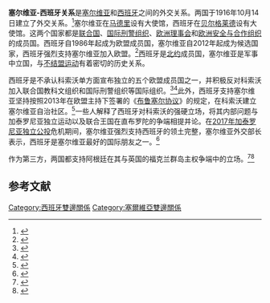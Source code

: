 {{Short description|1=塞尔维亚共和国与西班牙王国的外交关系}}
{{Bilateral|塞爾維亞－西班牙|Serbia|Spain}}
'''塞尔维亚-西班牙关系'''是[[塞尔维亚|塞尔维亚]]和[[西班牙|西班牙]]之间的外交关系。两国于1916年10月14日建立了外交关系。<ref name="Bilateralni-odnosi-Španija">{{Cite news |url=http://www.mfa.gov.rs/sr/index.php/spoljna-politika/bilateralni-odnosi/117-bilateralni-odnosi/11563-spanija?lang=lat |title=Bilateralni odnosi-Španija |access-date=1 June 2018 |publisher=[[塞尔维亚共和国外交部|塞尔维亚共和国外交部]] |archive-date=2015-02-04 |archive-url=https://web.archive.org/web/20150204130641/http://www.mfa.gov.rs/sr/index.php/spoljna-politika/bilateralni-odnosi/117-bilateralni-odnosi/11563-spanija?lang=lat |dead-url=yes }}</ref>塞尔维亚在[[马德里|马德里]]设有大使馆，西班牙在[[贝尔格莱德|贝尔格莱德]]设有大使馆。这两个国家都是[[联合国|联合国]]、[[国际刑警组织|国际刑警组织]]、[[欧洲理事会|欧洲理事会]]和[[欧洲安全与合作组织|欧洲安全与合作组织]]的成员国。西班牙自1986年起成为欧盟成员国，塞尔维亚自2012年起成为候选国家，西班牙强烈支持塞尔维亚加入欧盟。<ref name="EuropeanWB">{{Cite news |url=http://europeanwesternbalkans.rs/dacic-spanija-najcvrsce-podrzava-srbiju-u-eu/ |title=Dačić: Španija najčvršće podržava Srbiju u EU |date=2 November 2011 |access-date=1 June 2018 |publisher=EWB |archive-date=2019-05-24 |archive-url=https://web.archive.org/web/20190524230515/https://europeanwesternbalkans.rs/dacic-spanija-najcvrsce-podrzava-srbiju-u-eu/ |dead-url=no }}</ref>西班牙是[[北约|北约]]成员国，塞尔维亚是军事中立国，与[[不结盟运动|不结盟运动]]有着密切的历史关系。

西班牙是不承认科索沃单方面宣布独立的五个欧盟成员国之一，并积极反对科索沃加入联合国教科文组织和国际刑警组织等国际组织。<ref name="RSE-5-EU-Kosovo">{{Cite news |url=https://www.slobodnaevropa.org/a/kosovo_koci_nepriznavanje_pet_clanica_eu/24379515.html |title=Nepriznavanje pet članica EU koči Kosovo |last=Zejneli Loxha |first=Amra |date=2 November 2011 |access-date=1 June 2018 |publisher=[[自由欧洲电台／自由电台|自由欧洲电台／自由电台]] |archive-date=2020-11-29 |archive-url=https://web.archive.org/web/20201129024052/https://www.slobodnaevropa.org/a/kosovo_koci_nepriznavanje_pet_clanica_eu/24379515.html |dead-url=no }}</ref><ref name="La Oficina de Información Diplomática">{{Cite news |url=http://www.exteriores.gob.es/Documents/FichasPais/SERBIA_FICHA%20PAIS.pdf |format=PDF |title=Ficha país Serbia; La Oficina de Información Diplomática |date=March 2018 |access-date=7 June 2018 |publisher=[[西班牙外交及合作部|西班牙外交及合作部]] |language=es |archive-date=2020-06-05 |archive-url=https://web.archive.org/web/20200605062957/http://www.exteriores.gob.es/Documents/FichasPais/SERBIA_FICHA%20PAIS.pdf |dead-url=no }}</ref>此外，西班牙支持塞尔维亚坚持按照2013年在欧盟主持下签署的《[[2013年布魯塞爾協定|布鲁塞尔协议]]》的规定，在科索沃建立塞尔维亚自治社区。<ref name="ATVBL">{{Cite news |url=http://www.atvbl.com/spanija-eu-da-podrzi-formiranje-zso/ |title=Španija: EU da podrži formiranje ZSO |date=14 April 2018 |access-date=1 June 2018 |publisher=ATBL |archive-date=2019-05-24 |archive-url=https://web.archive.org/web/20190524230456/https://www.atvbl.com/spanija-eu-da-podrzi-formiranje-zso |dead-url=no }}</ref>一些人解释了西班牙对科索沃的强硬立场，将其内部问题与加泰罗尼亚独立运动以及联合王国在直布罗陀的争端相提并论。在[[2017年加泰罗尼亚独立公投|2017年加泰罗尼亚独立公投]]危机期间，塞尔维亚强烈支持西班牙的领土完整，塞尔维亚外交部长表示，西班牙是塞尔维亚最好的国际朋友之一。<ref name="Blic-2017-Katalonija">{{Cite news |url=https://www.blic.rs/vesti/politika/dacic-o-referendumu-u-kataloniji-srbija-podrzava-celovitost-spanije/94wqvf8 |title=Dačić o referendumu u Kataloniji: Srbija podržava celovitost Španije |date=1 October 2017 |access-date=1 June 2018 |publisher=Blic |archive-date=2019-05-24 |archive-url=https://web.archive.org/web/20190524230456/https://www.blic.rs/vesti/politika/dacic-o-referendumu-u-kataloniji-srbija-podrzava-celovitost-spanije/94wqvf8 |dead-url=no }}</ref>

作为第三方，两国都支持阿根廷在其与英国的福克兰群岛主权争端中的立场。<ref name="MFA-ARG-2017">{{Cite news |url=http://www.mfa.gov.rs/en/press-service/statements/17203-argentina-to-maintain-its-principled-position-to-adhere-to-international-law-supporting-the-territorial-integrity-of-serbia |title=Argentina to maintain its principled position to adhere to international law, supporting the territorial integrity of Serbia |date=22 November 2017 |access-date=2 June 2018 |publisher=[[塞尔维亚共和国外交部|塞尔维亚共和国外交部]] |archive-date=2019-05-24 |archive-url=https://web.archive.org/web/20190524230456/http://www.mfa.gov.rs/en/press-service/statements/17203-argentina-to-maintain-its-principled-position-to-adhere-to-international-law-supporting-the-territorial-integrity-of-serbia |dead-url=yes }}</ref><ref name="MercoPress-Argentina-Spain">{{Cite news |url=http://en.mercopress.com/2016/04/05/argentina-and-spain-agree-to-re-launch-closer-political-and-trade-relations |title=Argentina and Spain agree to re-launch closer political and trade relations |date=5 April 2016 |access-date=2 June 2018 |publisher=[[MercoPress|MercoPress]] |archive-date=2019-05-24 |archive-url=https://web.archive.org/web/20190524230455/https://en.mercopress.com/2016/04/05/argentina-and-spain-agree-to-re-launch-closer-political-and-trade-relations |dead-url=no }}</ref>
==参考文献==
{{reflist}}
{{塞尔维亚外交}}
{{西班牙外交}}
[[Category:西班牙雙邊關係|Category:西班牙雙邊關係]] 
[[Category:塞爾維亞雙邊關係|Category:塞爾維亞雙邊關係]]